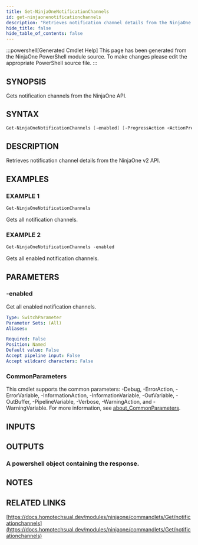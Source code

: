```yaml
---
title: Get-NinjaOneNotificationChannels
id: get-ninjaonenotificationchannels
description: "Retrieves notification channel details from the NinjaOne v2 API."
hide_title: false
hide_table_of_contents: false
---
```


:::powershell[Generated Cmdlet Help]
This page has been generated from the NinjaOne PowerShell module source. To make changes please edit the appropriate PowerShell source file.
:::

## SYNOPSIS

Gets notification channels from the NinjaOne API.

## SYNTAX

```powershell
Get-NinjaOneNotificationChannels [-enabled] [-ProgressAction <ActionPreference>] [<CommonParameters>]
```

## DESCRIPTION

Retrieves notification channel details from the NinjaOne v2 API.

## EXAMPLES

### EXAMPLE 1

```powershell
Get-NinjaOneNotificationChannels
```

Gets all notification channels.

### EXAMPLE 2

```powershell
Get-NinjaOneNotificationChannels -enabled
```

Gets all enabled notification channels.

## PARAMETERS

### -enabled

Get all enabled notification channels.

```yaml
Type: SwitchParameter
Parameter Sets: (All)
Aliases:

Required: False
Position: Named
Default value: False
Accept pipeline input: False
Accept wildcard characters: False
```

### CommonParameters

This cmdlet supports the common parameters: -Debug, -ErrorAction, -ErrorVariable, -InformationAction, -InformationVariable, -OutVariable, -OutBuffer, -PipelineVariable, -Verbose, -WarningAction, and -WarningVariable. For more information, see [about_CommonParameters](http://go.microsoft.com/fwlink/?LinkID=113216).

## INPUTS


## OUTPUTS

### A powershell object containing the response.

## NOTES

## RELATED LINKS

[https://docs.homotechsual.dev/modules/ninjaone/commandlets/Get/notificationchannels](https://docs.homotechsual.dev/modules/ninjaone/commandlets/Get/notificationchannels)

